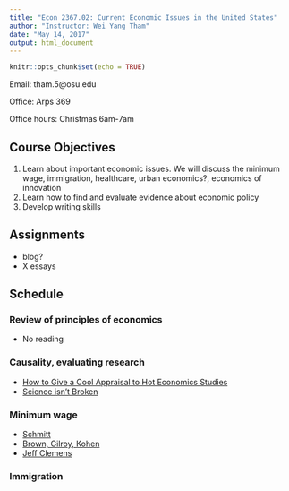 ```yaml
---
title: "Econ 2367.02: Current Economic Issues in the United States"
author: "Instructor: Wei Yang Tham"
date: "May 14, 2017"
output: html_document
---
```


```r
knitr::opts_chunk$set(echo = TRUE)
```

Email: tham.5@osu.edu

Office: Arps 369

Office hours: Christmas 6am-7am

## Course Objectives

1. Learn about important economic issues. We will discuss the minimum wage, immigration, healthcare, urban economics?, economics of innovation
2. Learn how to find and evaluate evidence about economic policy
3. Develop writing skills 

## Assignments

- blog?
- X essays

## Schedule 

### Review of principles of economics

- No reading

### Causality, evaluating research

- [How to Give a Cool Appraisal to Hot Economics Studies](https://www.bloomberg.com/view/articles/2017-03-21/how-to-give-a-cool-appraisal-to-hot-economics-studies)
- [Science isn't Broken](https://fivethirtyeight.com/features/science-isnt-broken)

### Minimum wage

- [Schmitt](http://cepr.net/documents/publications/min-wage-2013-02.pdf)
- [Brown, Gilroy, Kohen](https://web.stanford.edu/class/econ101c/class2.pdf)
- [Jeff Clemens](http://econweb.ucsd.edu/~j1clemens/pdfs/ClemensWitherMinimumWageGreatRecession.pdf)

### Immigration






